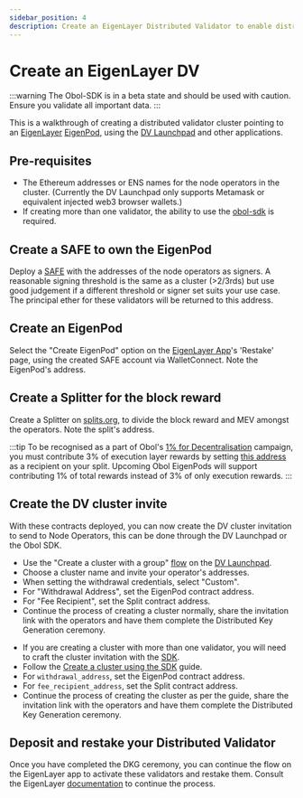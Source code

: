 ```yaml
---
sidebar_position: 4
description: Create an EigenLayer Distributed Validator to enable distributed restaking.
---
```



# Create an EigenLayer DV

:::warning
The Obol-SDK is in a beta state and should be used with caution. Ensure you validate all important data.
:::

This is a walkthrough of creating a distributed validator cluster pointing to an [EigenLayer](https://eigenlayer.xyz/) [EigenPod](https://docs.eigenlayer.xyz/eigenlayer/restaking-guides/restaking-user-guide/native-restaking/create-eigenpod-and-set-withdrawal-credentials/), using the [DV Launchpad](../dvl/intro.md) and other applications.

## Pre-requisites

- The Ethereum addresses or ENS names for the node operators in the cluster. (Currently the DV Launchpad only supports Metamask or equivalent injected web3 browser wallets.)
- If creating more than one validator, the ability to use the [obol-sdk](./quickstart-sdk.mdx) is required.

## Create a SAFE to own the EigenPod

Deploy a [SAFE](https://app.safe.global/) with the addresses of the node operators as signers. A reasonable signing threshold is the same as a cluster (>2/3rds) but use good judgement if a different threshold or signer set suits your use case. The principal ether for these validators will be returned to this address.

## Create an EigenPod

Select the "Create EigenPod" option on the [EigenLayer App](https://app.eigenlayer.xyz/)'s 'Restake' page, using the created SAFE account via WalletConnect. Note the EigenPod's address.

## Create a Splitter for the block reward

Create a Splitter on [splits.org](https://app.splits.org/), to divide the block reward and MEV amongst the operators. Note the split's address.

:::tip
To be recognised as a part of Obol's [1% for Decentralisation](https://blog.obol.tech/1-percent-for-decentralisation/) campaign, you must contribute 3% of execution layer rewards by setting [this address](https://etherscan.io/address/0xDe5aE4De36c966747Ea7DF13BD9589642e2B1D0d) as a recipient on your split. Upcoming Obol EigenPods will support contributing 1% of total rewards instead of 3% of only execution rewards.
:::

## Create the DV cluster invite

With these contracts deployed, you can now create the DV cluster invitation to send to Node Operators, this can be done through the DV Launchpad or the Obol SDK.

<Tabs groupId="configure-eigenpod">
  <TabItem value="launchpad" label="DV Launchpad" default>
    <ul>
      <li>Use the "Create a cluster with a group" <a href="../start/quickstart_group">flow</a> on the <a href="../dvl/intro">DV Launchpad</a>.</li>
      <li>Choose a cluster name and invite your operator's addresses.</li>
      <li>When setting the withdrawal credentials, select "Custom".</li>
      <li>For "Withdrawal Address", set the EigenPod contract address.</li>
      <li>For "Fee Recipient", set the Split contract address.</li>
      <li>Continue the process of creating a cluster normally, share the invitation link with the operators and have them complete the Distributed Key Generation ceremony.</li>
    </ul>
  </TabItem>
  <TabItem value="sdk" label="SDK">
    <ul>
        <li>If you are creating a cluster with more than one validator, you will need to craft the cluster invitation with the <a href="https://www.npmjs.com/package/@obolnetwork/obol-sdk" target="_blank">SDK</a>.</li>
        <li>Follow the  <a href="./quickstart-sdk">Create a cluster using the SDK</a> guide.</li>
        <li>For <code>withdrawal_address</code>, set the EigenPod contract address.</li>
        <li>For <code>fee_recipient_address</code>, set the Split contract address.</li>
        <li>Continue the process of creating the cluster as per the guide, share the invitation link with the operators and have them complete the Distributed Key Generation ceremony.</li>
      </ul>
  </TabItem>
</Tabs>

## Deposit and restake your Distributed Validator

Once you have completed the DKG ceremony, you can continue the flow on the EigenLayer app to activate these validators and restake them. Consult the EigenLayer [documentation](https://docs.eigenlayer.xyz/eigenlayer/restaking-guides/restaking-user-guide/native-restaking/create-eigenpod-and-set-withdrawal-credentials/enable-restaking) to continue the process.
